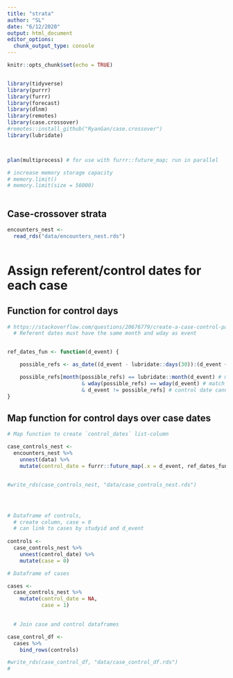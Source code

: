 ```yaml
---
title: "strata"
author: "SL"
date: "6/12/2020"
output: html_document
editor_options: 
  chunk_output_type: console
---
```


```r
knitr::opts_chunk$set(echo = TRUE)


library(tidyverse)
library(purrr)
library(furrr)
library(forecast)
library(dlnm)
library(remotes)
library(case.crossover)
#remotes::install_github("RyanGan/case.crossover")
library(lubridate)



plan(multiprocess) # for use with furrr::future_map; run in parallel

# increase memory storage capacity
# memory.limit()
# memory.limit(size = 56000)
   
```


## Case-crossover strata

```r

encounters_nest <-
  read_rds("data/encounters_nest.rds") 
    

```

# Assign referent/control dates for each case

## Function for control days
```r

# https://stackoverflow.com/questions/20676779/create-a-case-control-pair-for-time-stratified-case-crossover-design used as guide for function
  # Referent dates must have the same month and wday as event


ref_dates_fun <- function(d_event) {

    possible_refs <- as_date((d_event - lubridate::days(30)):(d_event + lubridate::days(30)))   # restrict to +/- 30 day period

    possible_refs[month(possible_refs) == lubridate::month(d_event) # match by month 
                        & wday(possible_refs) == wday(d_event) # match by day of week
                        & d_event != possible_refs] # control date cannot be the same as case date
}


```

## Map function for control days over case dates

```r

# Map function to create `control_dates` list-column

case_controls_nest <-
  encounters_nest %>% 
    unnest(data) %>% 
    mutate(control_date = furrr::future_map(.x = d_event, ref_dates_fun))


#write_rds(case_controls_nest, "data/case_controls_nest.rds")




# Dataframe of controls, 
  # create column, case = 0
  # can link to cases by studyid and d_event
   
controls <-
  case_controls_nest %>%
    unnest(control_date) %>%
    mutate(case = 0)

# Dataframe of cases

cases <-
  case_controls_nest %>%
    mutate(control_date = NA,
           case = 1)
  

  # Join case and control dataframes

case_control_df <-
  cases %>% 
    bind_rows(controls) 

#write_rds(case_control_df, "data/case_control_df.rds")
#
```



